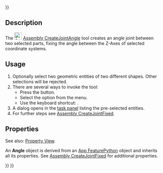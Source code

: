<languages/>
{{UnfinishedDocu{{#translation:}}}}

{{Docnav
|[[Assembly_CreateJointPerpendicular|CreateJointPerpendicular]]
|[[Assembly_CreateJointRackPinion|CreateJointRackPinion]]
|[[Assembly_Workbench|Assembly]]
|IconL=Assembly_CreateJointPerpendicular.svg
|IconR=Assembly_CreateJointRackPinion.svg
|IconC=Workbench_Assembly.svg
}}

{{GuiCommand
|Name=Assembly CreateJointAngle
|MenuLocation=Assembly → Angle Joint
|Workbenches=[[Assembly_Workbench|Assembly]]
|Shortcut={{KEY|X}}
|Version=1.0
|SeeAlso=
}}

==Description==

The [[Image:Assembly_CreateJointAngle.svg|24px]] [[Assembly_CreateJointAngle|Assembly CreateJointAngle]] tool creates an angle joint between two selected parts, fixing the angle between the Z-Axes of selected coordinate systems.

==Usage==

# Optionally select two geometric entities of two different shapes. Other selections will be rejected.
# There are several ways to invoke the tool:
#* Press the {{Button|[[Image:Assembly_CreateJointAngle.svg|16px]] [[Assembly_CreateJointAngle|Angle Joint]]}} button.
#* Select the {{MenuCommand|Assembly → [[Image:Assembly_CreateJointAngle.svg|16px]] Angle Joint}} option from the menu.
#* Use the keyboard shortcut: {{KEY|X}}.
# A dialog opens in the [[Task_panel|task panel]] listing the pre-selected entities.
# For further steps see [[Assembly_CreateJointFixed#Usage|Assembly CreateJointFixed]].

==Properties==

See also: [[Property_View|Property View]].

An '''Angle''' object is derived from an [[App_FeaturePython|App FeaturePython]] object and inherits all its properties. See [[Assembly_CreateJointFixed#Properties|Assembly CreateJointFixed]] for additional properties.


{{Docnav
|[[Assembly_CreateJointPerpendicular|CreateJointPerpendicular]]
|[[Assembly_CreateJointRackPinion|CreateJointRackPinion]]
|[[Assembly_Workbench|Assembly]]
|IconL=Assembly_CreateJointPerpendicular.svg
|IconR=Assembly_CreateJointRackPinion.svg
|IconC=Workbench_Assembly.svg
}}

{{Assembly_Tools_navi{{#translation:}}}}
{{Userdocnavi{{#translation:}}}}